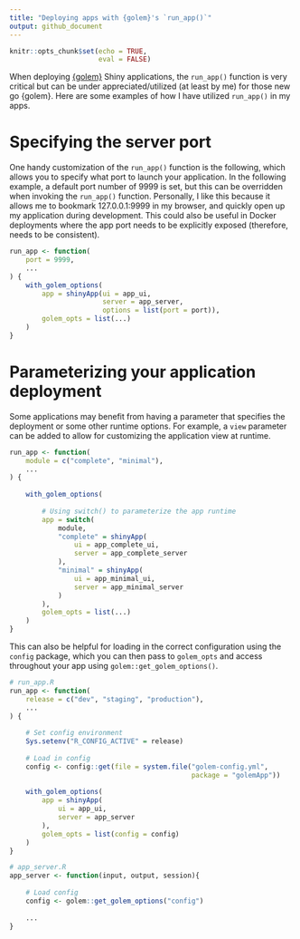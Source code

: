 ```yaml
---
title: "Deploying apps with {golem}'s `run_app()`"
output: github_document
---
```


```r
knitr::opts_chunk$set(echo = TRUE,
                      eval = FALSE)
```

When deploying [{golem}](https://github.com/ThinkR-open/golem) Shiny applications, the `run_app()` function is very critical but can be under appreciated/utilized (at least by me) for those new go {golem}. Here are some examples of how I have utilized `run_app()` in my apps.

# Specifying the server port

One handy customization of the `run_app()` function is the following, which allows you to specify what port to launch your application. In the following example, a default port number of 9999 is set, but this can be overridden when invoking the `run_app()` function. Personally, I like this because it allows me to bookmark 127.0.0.1:9999 in my browser, and quickly open up my application during development. This could also be useful in Docker deployments where the app port needs to be explicitly exposed (therefore, needs to be consistent).

```r
run_app <- function(
    port = 9999,
    ...
) {
    with_golem_options(
        app = shinyApp(ui = app_ui, 
                       server = app_server, 
                       options = list(port = port)), 
        golem_opts = list(...)
    )
}
```

# Parameterizing your application deployment

Some applications may benefit from having a parameter that specifies the deployment or some other runtime options. For example, a `view` parameter can be added to allow for customizing the application view at runtime. 

```r
run_app <- function(
    module = c("complete", "minimal"),
    ...
) {
    
    with_golem_options(
        
        # Using switch() to parameterize the app runtime
        app = switch(
            module,
            "complete" = shinyApp(
                ui = app_complete_ui, 
                server = app_complete_server
            ),
            "minimal" = shinyApp(
                ui = app_minimal_ui, 
                server = app_minimal_server
            )
        ), 
        golem_opts = list(...)
    )
}

```

This can also be helpful for loading in the correct configuration using the `config` package, which you can then pass to `golem_opts` and access throughout your app using `golem::get_golem_options()`.

```r
# run_app.R
run_app <- function(
    release = c("dev", "staging", "production"),
    ...
) {
    
    # Set config environment
    Sys.setenv("R_CONFIG_ACTIVE" = release)
    
    # Load in config
    config <- config::get(file = system.file("golem-config.yml",
                                             package = "golemApp"))
    
    with_golem_options(
        app = shinyApp(
            ui = app_ui, 
            server = app_server
        ), 
        golem_opts = list(config = config)
    )
}

# app_server.R 
app_server <- function(input, output, session){
    
    # Load config
    config <- golem::get_golem_options("config")
    
    ...
}

```


